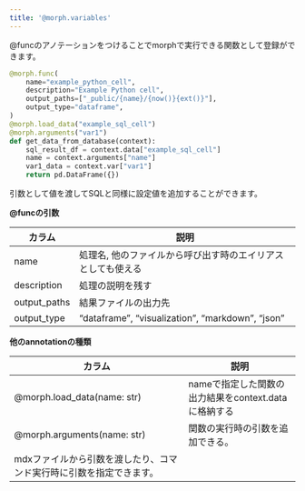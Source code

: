 ```yaml
---
title: '@morph.variables'
---
```


@funcのアノテーションをつけることでmorphで実行できる関数として登録ができます。

```python
@morph.func(
    name="example_python_cell",
    description="Example Python cell",
    output_paths=["_public/{name}/{now()}{ext()}"],
    output_type="dataframe",
)
@morph.load_data("example_sql_cell")
@morph.arguments("var1")
def get_data_from_database(context):
	sql_result_df = context.data["example_sql_cell"]
	name = context.arguments["name"]
	var1_data = context.var["var1"]
	return pd.DataFrame({})
```

引数として値を渡してSQLと同様に設定値を追加することができます。

**@funcの引数**

| カラム | 説明 |
| --- | --- |
| name | 処理名, 他のファイルから呼び出す時のエイリアスとしても使える |
| description | 処理の説明を残す |
| output_paths | 結果ファイルの出力先 |
| output_type | “dataframe”, “visualization”, “markdown”, “json” |

**他のannotationの種類**

| カラム | 説明 |
| --- | --- |
| @morph.load_data(name: str) | nameで指定した関数の出力結果をcontext.dataに格納する |
| @morph.arguments(name: str) | 関数の実行時の引数を追加できる。
mdxファイルから引数を渡したり、コマンド実行時に引数を指定できます。 |